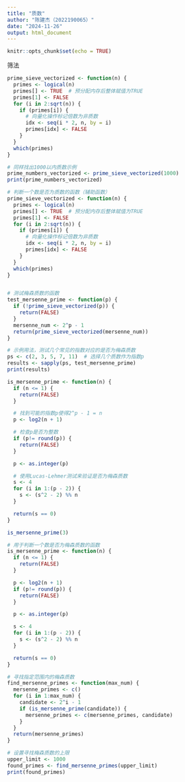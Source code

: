 ```yaml
---
title: "质数"
author: "陈建杰（2022190065）"
date: "2024-11-26"
output: html_document
---
```


```r
knitr::opts_chunk$set(echo = TRUE)
```


筛法
```r
prime_sieve_vectorized <- function(n) {
  primes <- logical(n)
  primes[] <- TRUE  # 预分配内存后整体赋值为TRUE
  primes[1] <- FALSE
  for (i in 2:sqrt(n)) {
    if (primes[i]) {
      # 向量化操作标记倍数为非质数
      idx <- seq(i * 2, n, by = i)
      primes[idx] <- FALSE
    }
  }
  which(primes)
}

# 同样找出1000以内质数示例
prime_numbers_vectorized <- prime_sieve_vectorized(1000)
print(prime_numbers_vectorized)

```

```r
# 判断一个数是否为质数的函数（辅助函数）
prime_sieve_vectorized <- function(n) {
  primes <- logical(n)
  primes[] <- TRUE  # 预分配内存后整体赋值为TRUE
  primes[1] <- FALSE
  for (i in 2:sqrt(n)) {
    if (primes[i]) {
      # 向量化操作标记倍数为非质数
      idx <- seq(i * 2, n, by = i)
      primes[idx] <- FALSE
    }
  }
  which(primes)
}


# 测试梅森质数的函数
test_mersenne_prime <- function(p) {
  if (!prime_sieve_vectorized(p)) {
    return(FALSE)
  }
  mersenne_num <- 2^p - 1
  return(prime_sieve_vectorized(mersenne_num))
}

# 示例用法，测试几个常见的指数对应的是否为梅森质数
ps <- c(2, 3, 5, 7, 11)  # 选择几个质数作为指数p
results <- sapply(ps, test_mersenne_prime)
print(results)


```

```r
is_mersenne_prime <- function(n) {
  if (n <= 1) {
    return(FALSE)
  }

  # 找到可能的指数p使得2^p - 1 = n
  p <- log2(n + 1)

  # 检查p是否为整数
  if (p!= round(p)) {
    return(FALSE)
  }

  p <- as.integer(p)

  # 使用Lucas-Lehmer测试来验证是否为梅森质数
  s <- 4
  for (i in 1:(p - 2)) {
    s <- (s^2 - 2) %% n
  }

  return(s == 0)
}

is_mersenne_prime(3)
```


```r
# 用于判断一个数是否为梅森质数的函数
is_mersenne_prime <- function(n) {
  if (n <= 1) {
    return(FALSE)
  }

  p <- log2(n + 1)
  if (p!= round(p)) {
    return(FALSE)
  }

  p <- as.integer(p)

  s <- 4
  for (i in 1:(p - 2)) {
    s <- (s^2 - 2) %% n
  }

  return(s == 0)
}

# 寻找指定范围内的梅森质数
find_mersenne_primes <- function(max_num) {
  mersenne_primes <- c()
  for (i in 1:max_num) {
    candidate <- 2^i - 1
    if (is_mersenne_prime(candidate)) {
      mersenne_primes <- c(mersenne_primes, candidate)
    }
  }
  return(mersenne_primes)
}

# 设置寻找梅森质数的上限
upper_limit <- 1000
found_primes <- find_mersenne_primes(upper_limit)
print(found_primes)

```